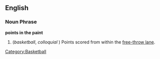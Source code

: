 ==English==

===Noun Phrase===
'''points in the paint'''

# (''basketball'', ''colloquial'' [[Category:Basketball]]) Points scored from within the [[free-throw lane]].
